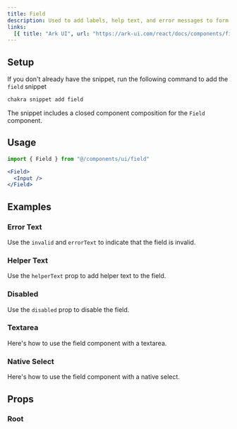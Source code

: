 ```yaml
---
title: Field
description: Used to add labels, help text, and error messages to form fields.
links:
  [{ title: "Ark UI", url: "https://ark-ui.com/react/docs/components/field" }]
---
```


<ExampleTabs name="field-basic" />

## Setup

If you don't already have the snippet, run the following command to add the
`field` snippet

```sh
chakra snippet add field
```

The snippet includes a closed component composition for the `Field` component.

## Usage

```jsx
import { Field } from "@/components/ui/field"
```

```jsx
<Field>
  <Input />
</Field>
```

## Examples

### Error Text

Use the `invalid` and `errorText` to indicate that the field is invalid.

<ExampleTabs name="field-with-error-text" />

### Helper Text

Use the `helperText` prop to add helper text to the field.

<ExampleTabs name="field-with-helper-text" />

### Disabled

Use the `disabled` prop to disable the field.

<ExampleTabs name="field-with-disabled" />

### Textarea

Here's how to use the field component with a textarea.

<ExampleTabs name="field-with-textarea" />

### Native Select

Here's how to use the field component with a native select.

<ExampleTabs name="field-with-native-select" />

## Props

### Root

<PropTable component="Field" part="Root" />

